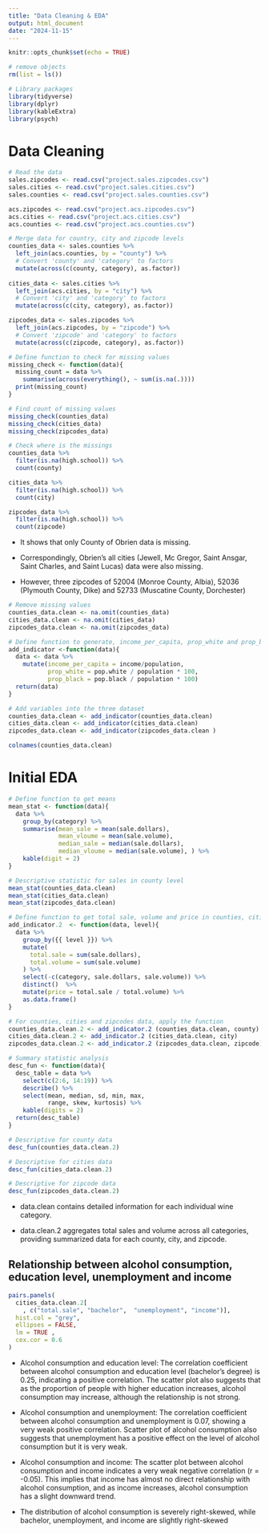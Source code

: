 ```yaml
---
title: "Data Cleaning & EDA"
output: html_document
date: "2024-11-15"
---
```


```r
knitr::opts_chunk$set(echo = TRUE)

# remove objects
rm(list = ls())

# Library packages
library(tidyverse)
library(dplyr)
library(kableExtra)
library(psych)
```

# Data Cleaning

```r
# Read the data
sales.zipcodes <- read.csv("project.sales.zipcodes.csv")
sales.cities <- read.csv("project.sales.cities.csv")
sales.counties <- read.csv("project.sales.counties.csv")

acs.zipcodes <- read.csv("project.acs.zipcodes.csv")
acs.cities <- read.csv("project.acs.cities.csv")
acs.counties <- read.csv("project.acs.counties.csv")
```

```r
# Merge data for country, city and zipcode levels
counties_data <- sales.counties %>%
  left_join(acs.counties, by = "county") %>%
  # Convert 'county' and 'category' to factors
  mutate(across(c(county, category), as.factor))
  
cities_data <- sales.cities %>%
  left_join(acs.cities, by = "city") %>%
  # Convert 'city' and 'category' to factors
  mutate(across(c(city, category), as.factor))

zipcodes_data <- sales.zipcodes %>%
  left_join(acs.zipcodes, by = "zipcode") %>%
  # Convert 'zipcode' and 'category' to factors
  mutate(across(c(zipcode, category), as.factor))
```


```r
# Define function to check for missing values
missing_check <- function(data){
  missing_count = data %>%
    summarise(across(everything(), ~ sum(is.na(.))))
  print(missing_count)
}

# Find count of missing values
missing_check(counties_data)
missing_check(cities_data)
missing_check(zipcodes_data)

# Check where is the missings
counties_data %>%
  filter(is.na(high.school)) %>%  
  count(county)   

cities_data %>%
  filter(is.na(high.school)) %>%  
  count(city)

zipcodes_data %>%
  filter(is.na(high.school)) %>%  
  count(zipcode)
```

  - It shows that only County of Obrien data is missing.  

  - Correspondingly, Obrien's all cities (Jewell, Mc Gregor, Saint Ansgar, Saint Charles, and Saint Lucas) data were also missing. 

  - However, three zipcodes of 52004 (Monroe County, Albia),  52036 (Plymouth County, Dike) and 52733 (Muscatine County, Dorchester)
  
  
```r
# Remove missing values
counties_data.clean <- na.omit(counties_data)
cities_data.clean <- na.omit(cities_data)
zipcodes_data.clean <- na.omit(zipcodes_data)
```


```r
# Define function to generate, income_per_capita, prop_white and prop_black
add_indicator <-function(data){
  data <- data %>%
    mutate(income_per_capita = income/population,
           prop_white = pop.white / population * 100,
           prop_black = pop.black / population * 100)
  return(data)
}

# Add variables into the three dataset
counties_data.clean <- add_indicator(counties_data.clean)
cities_data.clean <- add_indicator(cities_data.clean)
zipcodes_data.clean <- add_indicator(zipcodes_data.clean )


```

```r
colnames(counties_data.clean)
```


# Initial EDA

```r
# Define function to get means
mean_stat <- function(data){
  data %>%
    group_by(category) %>%
    summarise(mean_sale = mean(sale.dollars), 
              mean_vloume = mean(sale.volume), 
              median_sale = median(sale.dollars), 
              median_vloume = median(sale.volume), ) %>%
    kable(digit = 2)
}

# Descriptive statistic for sales in county level
mean_stat(counties_data.clean)
mean_stat(cities_data.clean)
mean_stat(zipcodes_data.clean)
```

```r
# Define function to get total sale, volume and price in counties, cities and zipcodes level
add_indicator.2  <- function(data, level){
  data %>%
    group_by({{ level }}) %>% 
    mutate(
      total.sale = sum(sale.dollars), 
      total.volume = sum(sale.volume)  
    ) %>%
    select(-c(category, sale.dollars, sale.volume)) %>%  
    distinct()  %>%
    mutate(price = total.sale / total.volume) %>%
    as.data.frame()
}

# For counties, cities and zipcodes data, apply the function
counties_data.clean.2 <- add_indicator.2 (counties_data.clean, county)
cities_data.clean.2 <- add_indicator.2 (cities_data.clean, city)
zipcodes_data.clean.2 <- add_indicator.2 (zipcodes_data.clean, zipcode)
```


```r
# Summary statistic analysis
desc_fun <- function(data){
  desc_table = data %>%
    select(c(2:6, 14:19)) %>%
    describe() %>%
    select(mean, median, sd, min, max, 
           range, skew, kurtosis) %>%
    kable(digits = 2)
  return(desc_table)
}

# Descriptive for county data
desc_fun(counties_data.clean.2)

# Descriptive for cities data
desc_fun(cities_data.clean.2)

# Descriptive for zipcode data
desc_fun(zipcodes_data.clean.2)
```


  - data.clean contains detailed information for each individual wine category.
  
  - data.clean.2 aggregates total sales and volume across all categories, providing summarized data for each county, city, and zipcode.
  
  
## Relationship between alcohol consumption, education level, unemployment and income


```r
pairs.panels(
  cities_data.clean.2[
    , c("total.sale", "bachelor",  "unemployment", "income")],
  hist.col = "grey",        
  ellipses = FALSE,        
  lm = TRUE ,             
  cex.cor = 0.6
)
```

  - Alcohol consumption and education level:
  The correlation coefficient between alcohol consumption and education level (bachelor's degree) is 0.25, indicating a positive correlation. The scatter plot also suggests that as the proportion of people with higher education increases, alcohol consumption may increase, although the relationship is not strong.

  - Alcohol consumption and unemployment:
  The correlation coefficient between alcohol consumption and unemployment is 0.07, showing a very weak positive correlation. Scatter plot of alcohol consumption also suggests that unemployment has a positive effect on the level of alcohol consumption but it is very weak.

  - Alcohol consumption and income:
  The scatter plot between alcohol consumption and income indicates a very weak negative correlation (r = -0.05). This implies that income has almost no direct relationship with alcohol consumption, and as income increases, alcohol consumption has a slight downward trend.

  - The distribution of alcohol consumption is severely right-skewed, while bachelor, unemployment, and income are slightly right-skewed


